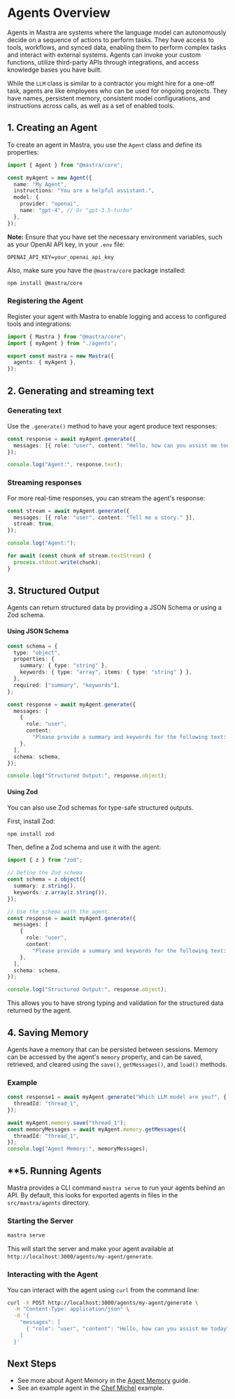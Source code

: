 # Agents Overview

Agents in Mastra are systems where the language model can autonomously decide on a sequence of actions to perform tasks. They have access to tools, workflows, and synced data, enabling them to perform complex tasks and interact with external systems. Agents can invoke your custom functions, utilize third-party APIs through integrations, and access knowledge bases you have built.

While the `LLM` class is similar to a contractor you might hire for a one-off task, agents are like employees who can be used for ongoing projects. They have names, persistent memory, consistent model configurations, and instructions across calls, as well as a set of enabled tools.

## 1. Creating an Agent

To create an agent in Mastra, you use the `Agent` class and define its properties:

```ts showLineNumbers filename="src/mastra/agents/index.ts" copy
import { Agent } from "@mastra/core";

const myAgent = new Agent({
  name: "My Agent",
  instructions: "You are a helpful assistant.",
  model: {
    provider: "openai",
    name: "gpt-4", // Or "gpt-3.5-turbo"
  },
});
```

**Note:** Ensure that you have set the necessary environment variables, such as your OpenAI API key, in your `.env` file:

```.env filename=".env" copy
OPENAI_API_KEY=your_openai_api_key
```

Also, make sure you have the `@mastra/core` package installed:

```bash npm2yarn copy
npm install @mastra/core
```

### Registering the Agent

Register your agent with Mastra to enable logging and access to configured tools and integrations:

```ts showLineNumbers filename="src/mastra/index.ts" lines={3, 8} copy
import { Mastra } from "@mastra/core";
import { myAgent } from "./agents";

export const mastra = new Mastra({
  agents: { myAgent },
});
```

## 2. Generating and streaming text

### Generating text

Use the `.generate()` method to have your agent produce text responses:

```ts showLineNumbers filename="src/mastra/index.ts" copy
const response = await myAgent.generate({
  messages: [{ role: "user", content: "Hello, how can you assist me today?" }],
});

console.log("Agent:", response.text);
```

### Streaming responses

For more real-time responses, you can stream the agent's response:

```ts showLineNumbers filename="src/mastra/index.ts" lines={6} copy
const stream = await myAgent.generate({
  messages: [{ role: "user", content: "Tell me a story." }],
  stream: true,
});

console.log("Agent:");

for await (const chunk of stream.textStream) {
  process.stdout.write(chunk);
}
```

## **3. Structured Output**

Agents can return structured data by providing a JSON Schema or using a Zod schema.

#### Using JSON Schema

```typescript
const schema = {
  type: "object",
  properties: {
    summary: { type: "string" },
    keywords: { type: "array", items: { type: "string" } },
  },
  required: ["summary", "keywords"],
};

const response = await myAgent.generate({
  messages: [
    {
      role: "user",
      content:
        "Please provide a summary and keywords for the following text: ...",
    },
  ],
  schema: schema,
});

console.log("Structured Output:", response.object);
```

#### Using Zod

You can also use Zod schemas for type-safe structured outputs.

First, install Zod:

```bash npm2yarn copy
npm install zod
```

Then, define a Zod schema and use it with the agent:

```ts showLineNumbers filename="src/mastra/index.ts" copy
import { z } from "zod";

// Define the Zod schema
const schema = z.object({
  summary: z.string(),
  keywords: z.array(z.string()),
});

// Use the schema with the agent
const response = await myAgent.generate({
  messages: [
    {
      role: "user",
      content:
        "Please provide a summary and keywords for the following text: ...",
    },
  ],
  schema: schema,
});

console.log("Structured Output:", response.object);
```

This allows you to have strong typing and validation for the structured data returned by the agent.

## **4. Saving Memory**

Agents have a memory that can be persisted between sessions. Memory can be accessed by the agent's `memory` property, and can be saved, retrieved, and cleared using the `save()`, `getMessages()`, and `load()` methods.

### Example

```typescript showLineNumbers filename="src/mastra/index.ts" copy
const response1 = await myAgent.generate("Which LLM model are you?", {
  threadId: "thread_1",
});

await myAgent.memory.save("thread_1");
const memoryMessages = await myAgent.memory.getMessages({
  threadId: "thread_1",
});
console.log("Agent Memory:", memoryMessages);
```

## \*\*5. Running Agents

Mastra provides a CLI command `mastra serve` to run your agents behind an API. By default, this looks for exported agents in files in the `src/mastra/agents` directory.

### **Starting the Server**

```bash
mastra serve
```

This will start the server and make your agent available at `http://localhost:3000/agents/my-agent/generate`.

### **Interacting with the Agent**

You can interact with the agent using `curl` from the command line:

```bash
curl -X POST http://localhost:3000/agents/my-agent/generate \
  -H "Content-Type: application/json" \
  -d '{
    "messages": [
      { "role": "user", "content": "Hello, how can you assist me today?" }
    ]
  }'
```

## Next Steps

- See more about Agent Memory in the [Agent Memory](./01-agent-memory.mdx) guide.
- See an example agent in the [Chef Michel](./02-chef-michel.mdx) example.
